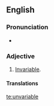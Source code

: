 ==English==

===Pronunciation===
* {{audio|en-us-unvariable.ogg|Audio (US)|lang=en}}

===Adjective===
{{head|en|adjective}}

# {{context|obsolete|lang=en}} [[invariable|Invariable]].

====Translations====
{{trans-see|invariable}}

[[te:unvariable]]